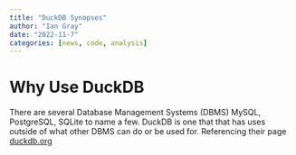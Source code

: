```yaml
---
title: "DuckDB Synopses"
author: "Ian Gray"
date: "2022-11-7"
categories: [news, code, analysis]
---
```


# Why Use DuckDB

There are several Database Management Systems (DBMS) MySQL, PostgreSQL, SQLite to name a few. DuckDB is one that that has uses outside of what other DBMS can do or be used for. Referencing their page [duckdb.org](https:duckdb.org)

